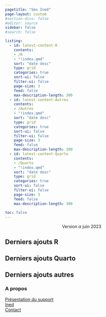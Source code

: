 ```yaml
---
pagetitle: "Sms Ined"
page-layout: custom
#section-divs: false
#editor: source
sidebar: false
#search: false

listing:
  - id: latest-content-R
    contents: 
    - /R
    - "!index.qmd"
    sort: "date desc"
    type: grid
    categories: true
    sort-ui: false
    filter-ui: false
    page-size: 3
    feed: false
    max-description-length: 300
  - id: latest-content-Autres
    contents: 
    - /Autres
    - "!index.qmd"
    sort: "date desc"
    type: grid
    categories: true
    sort-ui: false
    filter-ui: false
    page-size: 3
    feed: false
    max-description-length: 300
  - id: latest-content-Quarto
    contents: 
    - /Quarto
    - "!index.qmd"
    sort: "date desc"
    type: grid
    categories: true
    sort-ui: false
    filter-ui: false
    page-size: 3
    feed: false
    max-description-length: 300 
       
toc: false 
---
```



<center>Version $\alpha$ juin 2023</center>


<!-- Derniers ajouts R-->

::: {.content-container}
::: {.listing-block}
::: {.zoom-image}


# **Derniers ajouts R**

::: {#latest-content-R}
:::

:::
:::
:::

<!-- Derniers ajouts Quarto-->

::: {.content-container}
::: {.listing-block}
::: {.zoom-image}


# **Derniers ajouts Quarto**

::: {#latest-content-Quarto}
:::

:::
:::
:::



<!-- Derniers ajouts Autres-->

::: {.content-container}
::: {.listing-block}
::: {.zoom-image}

# **Derniers ajouts autres**

::: {#latest-content-Autres}
:::

:::
:::
:::



::: {.footer-text}
::: {.footer-container .dark-background}
::: {.footer-block}
::: grid

::: {.g-col-12 .g-col-md-6}
### **A propos**
[Présentation du support](about.qmd)\
[Ined](https://www.ined.fr/)\
[Contact](mailto:marc.thevenin@ined.fr)
:::

::: {.g-col-12 .g-col-md-6}
### 

:::

:::
:::
:::
:::


